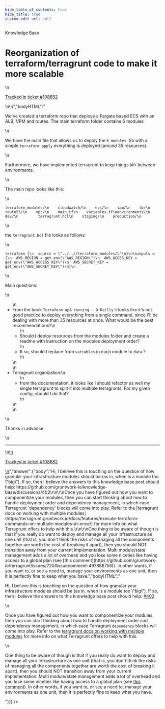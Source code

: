 ```yaml
---
hide_table_of_contents: true
hide_title: true
custom_edit_url: null
---
```



<CenterLayout>
<span class="title">Knowledge Base</span>
<h1>Reorganization of terraform/terragrunt code to make it more scalable</h1>
<GitHub json={{"id":"D_kwDOF8slf84APrje","number":440,"author":{"login":"alvaro-ort"},"title":"Reorganization of terraform/terragrunt code to make it more scalable","body":"\nWe've created a terraform repo that deploys a Fargate based ECS with an ALB, VPM and routes. The main terraform folder contains 6 modules\r\n\r\nWe have the main file that allows us to deploy the `6 modules`. So with a simple `terraform apply` everything is deployed (around 35 resources). \r\n\r\nFurthermore, we have implemented terragrunt to keep things `DRY` between environments.\r\n\r\nThe main repo looks like this:\r\n\r\n```\r\nterraform_modules/\r\n    cloudwatch/\r\n    ecs/\r\n    iam/\r\n    lb/\r\n    route53/\r\n    vpc/\r\n    main.tf\r\n    variables.tf\r\nenvironments/\r\n    dev/\r\n         terragrunt.hcl\r\n    staging/\r\n    production/\r\n````\r\n\r\nthe `terragrunt.hcl` file looks as follows:\r\n```\r\nterraform {\r\n  source = \"../..//terraform_modules/\"\r\n}\r\n\r\ninputs = {\r\n  AWS_REGION = get_env(\"AWS_REGION\")\r\n  AWS_ACCES_KEY = get_env(\"AWS_ACCESS_KEY\")\r\n  AWS_SECRET_KEY = get_env(\"AWS_SECRET_KEY\")\r\n}\r\n```\r\n\r\nMain questions:\r\n- From the book `Terraform up& running - O'Reilly` it looks like it's not good practice to deploy everything from a single command, since I'll be dealing with more than 35 resources at once. What would be the best recommendations? \r\n     - Should I deploy resources from the modules folder and create a readme with instruction on the modules deployment order?\r\n     - If so, should I replace from `variables` in each module to `data` ?\r\n- Terragrunt organization:\r\n     - from the documentation, it looks like i should refactor as well my single terragrunt to split it into multiple terragrunts. For my given config, should I do that?\r\n\r\nThanks in advance,\r\n\r\n\r\n\r\n\r\n\r\n\r\n\r\n\n\n---\n\n<ins datetime=\"2022-05-31T14:56:04Z\">\n  <p><a href=\"https://support.gruntwork.io/hc/requests/108682\">Tracked in ticket #108682</a></p>\n</ins>\n","bodyHTML":"<p dir=\"auto\">We've created a terraform repo that deploys a Fargate based ECS with an ALB, VPM and routes. The main terraform folder contains 6 modules</p>\n<p dir=\"auto\">We have the main file that allows us to deploy the <code class=\"notranslate\">6 modules</code>. So with a simple <code class=\"notranslate\">terraform apply</code> everything is deployed (around 35 resources).</p>\n<p dir=\"auto\">Furthermore, we have implemented terragrunt to keep things <code class=\"notranslate\">DRY</code> between environments.</p>\n<p dir=\"auto\">The main repo looks like this:</p>\n<div class=\"snippet-clipboard-content notranslate position-relative overflow-auto\" data-snippet-clipboard-copy-content=\"terraform_modules/\n    cloudwatch/\n    ecs/\n    iam/\n    lb/\n    route53/\n    vpc/\n    main.tf\n    variables.tf\nenvironments/\n    dev/\n         terragrunt.hcl\n    staging/\n    production/\"><pre class=\"notranslate\"><code>terraform_modules/\n    cloudwatch/\n    ecs/\n    iam/\n    lb/\n    route53/\n    vpc/\n    main.tf\n    variables.tf\nenvironments/\n    dev/\n         terragrunt.hcl\n    staging/\n    production/\n</code></pre></div>\n<p dir=\"auto\">the <code class=\"notranslate\">terragrunt.hcl</code> file looks as follows:</p>\n<div class=\"snippet-clipboard-content notranslate position-relative overflow-auto\" data-snippet-clipboard-copy-content=\"terraform {\n  source = &quot;../..//terraform_modules/&quot;\n}\n\ninputs = {\n  AWS_REGION = get_env(&quot;AWS_REGION&quot;)\n  AWS_ACCES_KEY = get_env(&quot;AWS_ACCESS_KEY&quot;)\n  AWS_SECRET_KEY = get_env(&quot;AWS_SECRET_KEY&quot;)\n}\"><pre class=\"notranslate\"><code>terraform {\n  source = \"../..//terraform_modules/\"\n}\n\ninputs = {\n  AWS_REGION = get_env(\"AWS_REGION\")\n  AWS_ACCES_KEY = get_env(\"AWS_ACCESS_KEY\")\n  AWS_SECRET_KEY = get_env(\"AWS_SECRET_KEY\")\n}\n</code></pre></div>\n<p dir=\"auto\">Main questions:</p>\n<ul dir=\"auto\">\n<li>From the book <code class=\"notranslate\">Terraform up&amp; running - O'Reilly</code> it looks like it's not good practice to deploy everything from a single command, since I'll be dealing with more than 35 resources at once. What would be the best recommendations?\n<ul dir=\"auto\">\n<li>Should I deploy resources from the modules folder and create a readme with instruction on the modules deployment order?</li>\n<li>If so, should I replace from <code class=\"notranslate\">variables</code> in each module to <code class=\"notranslate\">data</code> ?</li>\n</ul>\n</li>\n<li>Terragrunt organization:\n<ul dir=\"auto\">\n<li>from the documentation, it looks like i should refactor as well my single terragrunt to split it into multiple terragrunts. For my given config, should I do that?</li>\n</ul>\n</li>\n</ul>\n<p dir=\"auto\">Thanks in advance,</p>\n<hr>\n<ins datetime=\"2022-05-31T14:56:04Z\">\n  <p dir=\"auto\"><a href=\"https://support.gruntwork.io/hc/requests/108682\" rel=\"nofollow\">Tracked in ticket #108682</a></p>\n</ins>","answer":{"body":"Hi, I believe this is touching on the question of how granular your infrastructure modules should be (as in, when is a module too \"big\"). If so, then I believe the answers to this knowledge base post should help: https://github.com/gruntwork-io/knowledge-base/discussions/402\r\n\r\nOnce you have figured out how you want to componentize your modules, then you can start thinking about how to handle deployment order and dependency management, in which case Terragrunt `dependency` blocks will come into play. Refer to the [terragrunt docs on working with multiple modules](https://terragrunt.gruntwork.io/docs/features/execute-terraform-commands-on-multiple-modules-at-once/) for more info on what Terragrunt offers to help with this.\r\n\r\nOne thing to be aware of though is that if you really do want to deploy and manage all your infrastructure as one unit (that is, you don't think the risks of managing all the components together are worth the cost of breaking it apart), then you should NOT transition away from your current implementation. Multi module/state management adds a lot of overhead and you lose some niceties like having access to a global plan (see [this comment](https://github.com/gruntwork-io/terragrunt/issues/720#issuecomment-497888756)). In other words, if you want to, or see a need to, manage your environments as one unit, then it is perfectly fine to keep what you have.","bodyHTML":"<p dir=\"auto\">Hi, I believe this is touching on the question of how granular your infrastructure modules should be (as in, when is a module too \"big\"). If so, then I believe the answers to this knowledge base post should help: <a class=\"issue-link js-issue-link\" data-error-text=\"Failed to load title\" data-id=\"4049818\" data-permission-text=\"Title is private\" data-url=\"https://github.com/gruntwork-io/knowledge-base/discussions/402\" data-hovercard-type=\"discussion\" data-hovercard-url=\"/gruntwork-io/knowledge-base/discussions/402/hovercard\" href=\"https://github.com/gruntwork-io/knowledge-base/discussions/402\">#402</a></p>\n<p dir=\"auto\">Once you have figured out how you want to componentize your modules, then you can start thinking about how to handle deployment order and dependency management, in which case Terragrunt <code class=\"notranslate\">dependency</code> blocks will come into play. Refer to the <a href=\"https://terragrunt.gruntwork.io/docs/features/execute-terraform-commands-on-multiple-modules-at-once/\" rel=\"nofollow\">terragrunt docs on working with multiple modules</a> for more info on what Terragrunt offers to help with this.</p>\n<p dir=\"auto\">One thing to be aware of though is that if you really do want to deploy and manage all your infrastructure as one unit (that is, you don't think the risks of managing all the components together are worth the cost of breaking it apart), then you should NOT transition away from your current implementation. Multi module/state management adds a lot of overhead and you lose some niceties like having access to a global plan (see <a href=\"https://github.com/gruntwork-io/terragrunt/issues/720#issuecomment-497888756\" data-hovercard-type=\"issue\" data-hovercard-url=\"/gruntwork-io/terragrunt/issues/720/hovercard\">this comment</a>). In other words, if you want to, or see a need to, manage your environments as one unit, then it is perfectly fine to keep what you have.</p>"}}} />

</CenterLayout>
  

<!-- ##DOCS-SOURCER-START
{
  "sourcePlugin": "github-discussions",
  "hash": "d2a8500291e76d93289ca3353e16ff46"
}
##DOCS-SOURCER-END -->
